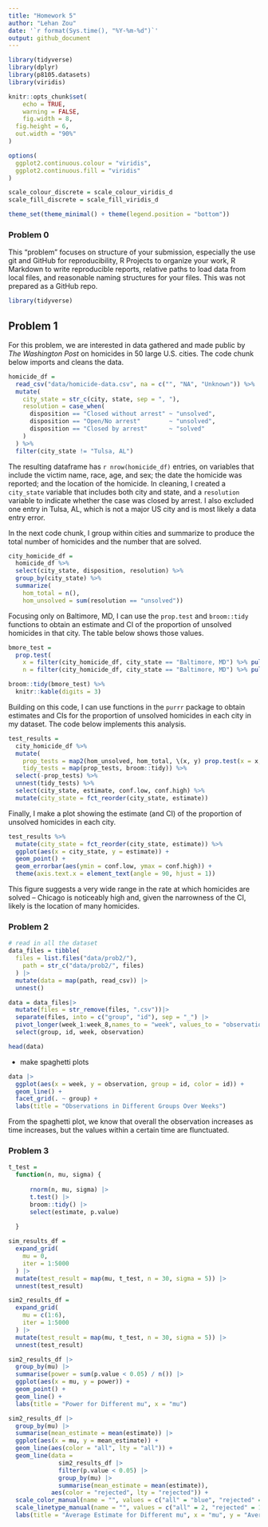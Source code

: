 ```yaml
---
title: "Homework 5"
author: "Lehan Zou"
date: '`r format(Sys.time(), "%Y-%m-%d")`'
output: github_document
---
```


```r
library(tidyverse)
library(dplyr)
library(p8105.datasets)
library(viridis)

knitr::opts_chunk$set(
	echo = TRUE,
	warning = FALSE,
	fig.width = 8, 
  fig.height = 6,
  out.width = "90%"
)

options(
  ggplot2.continuous.colour = "viridis",
  ggplot2.continuous.fill = "viridis"
)

scale_colour_discrete = scale_colour_viridis_d
scale_fill_discrete = scale_fill_viridis_d

theme_set(theme_minimal() + theme(legend.position = "bottom"))
```




### Problem 0

This "problem" focuses on structure of your submission, especially the use git and GitHub for reproducibility, R Projects to organize your work, R Markdown to write reproducible reports, relative paths to load data from local files, and reasonable naming structures for your files. This was not prepared as a GitHub repo.

```r
library(tidyverse)
```


## Problem 1

For this problem, we are interested in data gathered and made public by _The Washington Post_ on homicides in 50 large U.S. cities. The code chunk below imports and cleans the data.

```r
homicide_df = 
  read_csv("data/homicide-data.csv", na = c("", "NA", "Unknown")) %>%
  mutate(
    city_state = str_c(city, state, sep = ", "),
    resolution = case_when(
      disposition == "Closed without arrest" ~ "unsolved",
      disposition == "Open/No arrest"        ~ "unsolved",
      disposition == "Closed by arrest"      ~ "solved"
    )
  ) %>% 
  filter(city_state != "Tulsa, AL") 
```

The resulting dataframe has `r nrow(homicide_df)` entries, on variables that include the victim name, race, age, and sex; the date the homicide was reported; and the location of the homicide. In cleaning, I created a `city_state` variable that includes both city and state, and a `resolution` variable to indicate whether the case was closed by arrest. I also excluded one entry in Tulsa, AL, which is not a major US city and is most likely a data entry error. 

In the next code chunk, I group within cities and summarize to produce the total number of homicides and the number that are solved. 

```r
city_homicide_df = 
  homicide_df %>% 
  select(city_state, disposition, resolution) %>% 
  group_by(city_state) %>% 
  summarize(
    hom_total = n(),
    hom_unsolved = sum(resolution == "unsolved"))
```

Focusing only on Baltimore, MD, I can use the `prop.test` and `broom::tidy` functions to obtain an estimate and CI of the proportion of unsolved homicides in that city. The table below shows those values.

```r
bmore_test = 
  prop.test(
    x = filter(city_homicide_df, city_state == "Baltimore, MD") %>% pull(hom_unsolved),
    n = filter(city_homicide_df, city_state == "Baltimore, MD") %>% pull(hom_total)) 

broom::tidy(bmore_test) %>% 
  knitr::kable(digits = 3)
```

Building on this code, I can use functions in the `purrr` package to obtain estimates and CIs for the proportion of unsolved homicides in each city in my dataset. The code below implements this analysis. 

```r
test_results = 
  city_homicide_df %>% 
  mutate(
    prop_tests = map2(hom_unsolved, hom_total, \(x, y) prop.test(x = x, n = y)),
    tidy_tests = map(prop_tests, broom::tidy)) %>% 
  select(-prop_tests) %>% 
  unnest(tidy_tests) %>% 
  select(city_state, estimate, conf.low, conf.high) %>% 
  mutate(city_state = fct_reorder(city_state, estimate))
```

Finally, I make a plot showing the estimate (and CI) of the proportion of unsolved homicides in each city.

```r
test_results %>% 
  mutate(city_state = fct_reorder(city_state, estimate)) %>% 
  ggplot(aes(x = city_state, y = estimate)) + 
  geom_point() + 
  geom_errorbar(aes(ymin = conf.low, ymax = conf.high)) + 
  theme(axis.text.x = element_text(angle = 90, hjust = 1))
```

This figure suggests a very wide range in the rate at which homicides are solved -- Chicago is noticeably high and, given the narrowness of the CI, likely is the location of many homicides. 


### Problem 2
```r
# read in all the dataset
data_files = tibble(
  files = list.files("data/prob2/"),
    path = str_c("data/prob2/", files)
  ) |> 
  mutate(data = map(path, read_csv)) |> 
  unnest()
```

```r
data = data_files|>
  mutate(files = str_remove(files, ".csv"))|>
  separate(files, into = c("group", "id"), sep = "_") |> 
  pivot_longer(week_1:week_8,names_to = "week", values_to = "observation",names_prefix = "week_", names_transform = list(week = as.numeric))|>
  select(group, id, week, observation)

head(data)
```

* make spaghetti plots
```r
data |> 
  ggplot(aes(x = week, y = observation, group = id, color = id)) +
  geom_line() +
  facet_grid(. ~ group) +
  labs(title = "Observations in Different Groups Over Weeks")
```
From the spaghetti plot, we know that overall the observation increases as time increases, but the values within a certain time are flunctuated. 



### Problem 3
```r
t_test =
  function(n, mu, sigma) {
    
      rnorm(n, mu, sigma) |> 
      t.test() |> 
      broom::tidy() |> 
      select(estimate, p.value)
    
  }

sim_results_df =
  expand_grid(
    mu = 0,
    iter = 1:5000
  ) |> 
  mutate(test_result = map(mu, t_test, n = 30, sigma = 5)) |> 
  unnest(test_result)
```


```r
sim2_results_df = 
  expand_grid(
    mu = c(1:6),
    iter = 1:5000
  ) |> 
  mutate(test_result = map(mu, t_test, n = 30, sigma = 5)) |> 
  unnest(test_result)

sim2_results_df |> 
  group_by(mu) |> 
  summarise(power = sum(p.value < 0.05) / n()) |> 
  ggplot(aes(x = mu, y = power)) + 
  geom_point() +
  geom_line() +
  labs(title = "Power for Different mu", x = "mu")
```


```r
sim2_results_df |> 
  group_by(mu) |> 
  summarise(mean_estimate = mean(estimate)) |> 
  ggplot(aes(x = mu, y = mean_estimate)) +
  geom_line(aes(color = "all", lty = "all")) +
  geom_line(data = 
              sim2_results_df |>
              filter(p.value < 0.05) |> 
              group_by(mu) |> 
              summarise(mean_estimate = mean(estimate)),
            aes(color = "rejected", lty = "rejected")) +
  scale_color_manual(name = "", values = c("all" = "blue", "rejected" = "red")) +
  scale_linetype_manual(name = "", values = c("all" = 2, "rejected" = 1)) +
  labs(title = "Average Estimate for Different mu", x = "mu", y = "Average Estimate of mu_hat")
```



